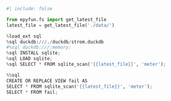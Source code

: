 ```python
#| include: false

from epyfun.fs import get_latest_file
latest_file = get_latest_file('./data/')

%load_ext sql
%sql duckdb:///./duckdb/strom.duckdb
#%sql duckdb:///:memory:
%sql INSTALL sqlite;
%sql LOAD sqlite;
%sql SELECT * FROM sqlite_scan('{{latest_file}}', 'meter');
```



```python
%%sql
CREATE OR REPLACE VIEW fail AS
SELECT * FROM sqlite_scan('{{latest_file}}', 'meter');
SELECT * FROM fail;
```



